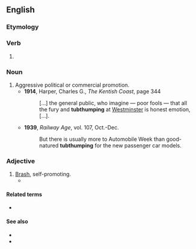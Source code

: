 ==English==

===Etymology===
{{compound|en|tub|thumping}}

===Verb===
{{head|en|verb form}}

# {{present participle of|tubthump|lang=en|nocat=1}}

===Noun===
{{en-noun|-}}
# Aggressive political or commercial promotion.
#* '''1914''', Harper, Charles G., ''The Kentish Coast'', page 344
#*: […] the general public, who imagine — poor fools — that all the fury and '''tubthumping''' at [[Westminster]] is honest emotion, […].
#* '''1939''', ''Railway Age'', vol. 107, Oct.-Dec.
#*: But there is usually more to Automobile Week than good-natured '''tubthumping''' for the new passenger car models.

===Adjective===
{{en-adj}}

# [[brash|Brash]], self-promoting.
#* {{quote-text|lang=en|year=1994|author=Stephen Vaughn|title=Ronald Reagan in Hollywood: Movies and Politics|page=199|passage="Our pictures avoid deliberate, '''tubthumping''' propaganda but they exude the spirit of democracy."}}

====Related terms====
* {{l|en|tubthumper}}

====See also====
* {{l|en|rabblerousing}}
* {{l|en|stemwinder}}